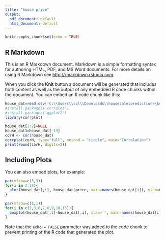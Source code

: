 ---
title: "house price"
output:
  pdf_document: default
  html_document: default
---

```{r setup, include=FALSE}
knitr::opts_chunk$set(echo = TRUE)
```

## R Markdown

This is an R Markdown document. Markdown is a simple formatting syntax for authoring HTML, PDF, and MS Word documents. For more details on using R Markdown see <http://rmarkdown.rstudio.com>.

When you click the **Knit** button a document will be generated that includes both content as well as the output of any embedded R code chunks within the document. You can embed an R code chunk like this:

```{r houses}
house_dat=read.csv('C:\\Users\\ccl\\Downloads\\housesalesprediction\\kc_house_data.csv')
#install.packages('corrplot')
#install.packages('ggplot2')
library(corrplot)

house_dat[1:2]=NULL
house_dat1=house_dat[-19]
corH <- cor(house_dat)
corrplot(corH, type="full", method = "circle", main="Correlation")
print(round(corH, digits=2))

```

## Including Plots

You can also embed plots, for example:

```{r pressure, echo=FALSE}
par(mfrow=c(3,3))
for(i in 2:19){
  plot(house_dat[,i], house_dat$price, main=names(house_dat[i]), ylab=names(house_dat$price), xlab="", col='steelblue')
}

par(mfrow=c(1,1))
for(i in c(2,3,6,7,8,9,10,15)){
  boxplot(house_dat[,1]~house_dat[,i], xlab='', main=names(house_dat[i]), col=c("blue","red"))
}
```

Note that the `echo = FALSE` parameter was added to the code chunk to prevent printing of the R code that generated the plot.
